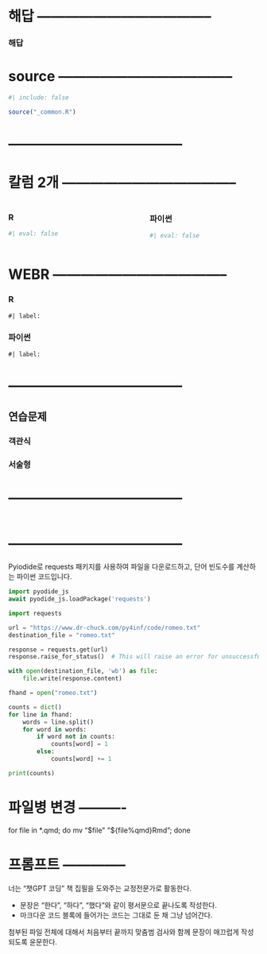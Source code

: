
# 해답 --------------------------------------

::: {.callout-caution collapse="true"}
### 해답

:::

# source --------------------------------------


```r
#| include: false

source("_common.R")
```

# --------------------------------------

\index{latex@\LaTeX}
\index{}

# 칼럼 2개 --------------------------------------

::::: {.columns}

::: {.column width="47.5%"}
### R {.unnumbered}
```r
#| eval: false

```

:::

::: {.column width="5%"}

:::

::: {.column width="47.5%"}
### 파이썬 {.unnumbered}
```python
#| eval: false

```

:::
:::::

# WEBR --------------------------------------

:::{.panel-tabset}
### R 

```webr-r
#| label: 

```

### 파이썬

```pyodide-python
#| label: 

```

:::

# --------------------------------------

## 연습문제 {.unnumbered}

### 객관식 {.unnumbered}

::: {.content-visible when-format="revealjs"}

:::

### 서술형 {.unnumbered}

::: {.content-visible when-format="revealjs"}

:::

# --------------------------------------

```.python
```


# --------------------------------------
Pyiodide로 requests 패키지를 사용하여 파일을 다운로드하고, 단어 빈도수를 계산하는 파이썬 코드입니다.

```python
import pyodide_js
await pyodide_js.loadPackage('requests')

import requests

url = "https://www.dr-chuck.com/py4inf/code/romeo.txt"
destination_file = "romeo.txt"

response = requests.get(url)
response.raise_for_status()  # This will raise an error for unsuccessful requests

with open(destination_file, 'wb') as file:
    file.write(response.content)

fhand = open("romeo.txt")

counts = dict()
for line in fhand:
    words = line.split()
    for word in words:
        if word not in counts:
            counts[word] = 1
        else:
            counts[word] += 1

print(counts)
```

# 파일병 변경 ----------

for file in *.qmd; do
  mv "$file" "${file%qmd}Rmd";
done

# 프롬프트 --------------

너는 "챗GPT 코딩" 책 집필을 도와주는 교정전문가로 활동한다.

- 문장은 "한다", "하다", "했다"와 같이 평서문으로 끝나도록 작성한다.
- 마크다운 코드 블록에 들어가는 코드는 그대로 둔 채 그냥 넘어간다.

첨부된 파일 전체에 대해서 처음부터 끝까지 맞춤범 검사와 함께 문장이 매끄럽게 작성되도록 윤문한다.


